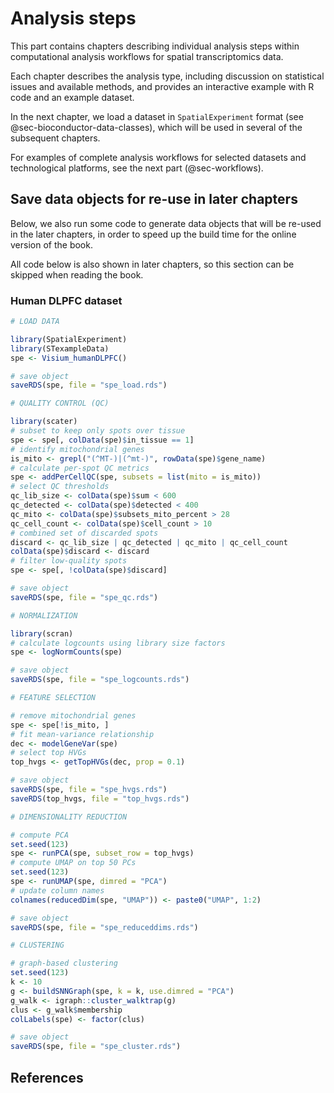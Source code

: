 # Analysis steps {#sec-analysis-steps}

This part contains chapters describing individual analysis steps within computational analysis workflows for spatial transcriptomics data.

Each chapter describes the analysis type, including discussion on statistical issues and available methods, and provides an interactive example with R code and an example dataset.

In the next chapter, we load a dataset in `SpatialExperiment` format (see @sec-bioconductor-data-classes), which will be used in several of the subsequent chapters.

For examples of complete analysis workflows for selected datasets and technological platforms, see the next part (@sec-workflows).


## Save data objects for re-use in later chapters

Below, we also run some code to generate data objects that will be re-used in the later chapters, in order to speed up the build time for the online version of the book.

All code below is also shown in later chapters, so this section can be skipped when reading the book.


### Human DLPFC dataset

```r
# LOAD DATA

library(SpatialExperiment)
library(STexampleData)
spe <- Visium_humanDLPFC()

# save object
saveRDS(spe, file = "spe_load.rds")
```

```r
# QUALITY CONTROL (QC)

library(scater)
# subset to keep only spots over tissue
spe <- spe[, colData(spe)$in_tissue == 1]
# identify mitochondrial genes
is_mito <- grepl("(^MT-)|(^mt-)", rowData(spe)$gene_name)
# calculate per-spot QC metrics
spe <- addPerCellQC(spe, subsets = list(mito = is_mito))
# select QC thresholds
qc_lib_size <- colData(spe)$sum < 600
qc_detected <- colData(spe)$detected < 400
qc_mito <- colData(spe)$subsets_mito_percent > 28
qc_cell_count <- colData(spe)$cell_count > 10
# combined set of discarded spots
discard <- qc_lib_size | qc_detected | qc_mito | qc_cell_count
colData(spe)$discard <- discard
# filter low-quality spots
spe <- spe[, !colData(spe)$discard]

# save object
saveRDS(spe, file = "spe_qc.rds")
```

```r
# NORMALIZATION

library(scran)
# calculate logcounts using library size factors
spe <- logNormCounts(spe)

# save object
saveRDS(spe, file = "spe_logcounts.rds")
```

```r
# FEATURE SELECTION

# remove mitochondrial genes
spe <- spe[!is_mito, ]
# fit mean-variance relationship
dec <- modelGeneVar(spe)
# select top HVGs
top_hvgs <- getTopHVGs(dec, prop = 0.1)

# save object
saveRDS(spe, file = "spe_hvgs.rds")
saveRDS(top_hvgs, file = "top_hvgs.rds")
```

```r
# DIMENSIONALITY REDUCTION

# compute PCA
set.seed(123)
spe <- runPCA(spe, subset_row = top_hvgs)
# compute UMAP on top 50 PCs
set.seed(123)
spe <- runUMAP(spe, dimred = "PCA")
# update column names
colnames(reducedDim(spe, "UMAP")) <- paste0("UMAP", 1:2)

# save object
saveRDS(spe, file = "spe_reduceddims.rds")
```

```r
# CLUSTERING

# graph-based clustering
set.seed(123)
k <- 10
g <- buildSNNGraph(spe, k = k, use.dimred = "PCA")
g_walk <- igraph::cluster_walktrap(g)
clus <- g_walk$membership
colLabels(spe) <- factor(clus)

# save object
saveRDS(spe, file = "spe_cluster.rds")
```


## References {.unnumbered}
